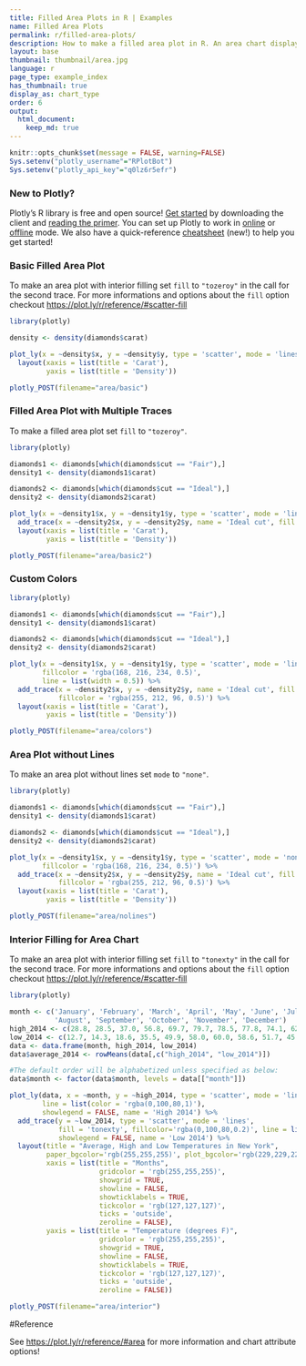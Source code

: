 ```yaml
---
title: Filled Area Plots in R | Examples
name: Filled Area Plots
permalink: r/filled-area-plots/
description: How to make a filled area plot in R. An area chart displays a solid color between the traces of a graph.
layout: base
thumbnail: thumbnail/area.jpg
language: r
page_type: example_index
has_thumbnail: true
display_as: chart_type
order: 6
output:
  html_document:
    keep_md: true
---
```


```r
knitr::opts_chunk$set(message = FALSE, warning=FALSE)
Sys.setenv("plotly_username"="RPlotBot")
Sys.setenv("plotly_api_key"="q0lz6r5efr")
```

### New to Plotly?

Plotly's R library is free and open source! [Get started](https://plot.ly/r/getting-started/) by downloading the client and [reading the primer](https://plot.ly/r/getting-started/). 
You can set up Plotly to work in [online](https://plot.ly/r/getting-started/#hosting-graphs-in-your-online-plotly-account) or [offline](https://plot.ly/r/offline/) mode. 
We also have a quick-reference [cheatsheet](https://images.plot.ly/plotly-documentation/images/r_cheat_sheet.pdf) (new!) to help you get started!

### Basic Filled Area Plot

To make an area plot with interior filling set `fill` to `"tozeroy"` in the call for the second trace.
For more informations and options about the `fill` option checkout [https://plot.ly/r/reference/#scatter-fill](https://plot.ly/r/reference/#scatter-fill)

```r
library(plotly)

density <- density(diamonds$carat)

plot_ly(x = ~density$x, y = ~density$y, type = 'scatter', mode = 'lines', fill = 'tozeroy') %>%
  layout(xaxis = list(title = 'Carat'),
         yaxis = list(title = 'Density'))
```

```r
plotly_POST(filename="area/basic")
```

### Filled Area Plot with Multiple Traces

To make a filled area plot set `fill` to `"tozeroy"`.

```r
library(plotly)

diamonds1 <- diamonds[which(diamonds$cut == "Fair"),]
density1 <- density(diamonds1$carat)

diamonds2 <- diamonds[which(diamonds$cut == "Ideal"),]
density2 <- density(diamonds2$carat)

plot_ly(x = ~density1$x, y = ~density1$y, type = 'scatter', mode = 'lines', name = 'Fair cut', fill = 'tozeroy') %>%
  add_trace(x = ~density2$x, y = ~density2$y, name = 'Ideal cut', fill = 'tozeroy') %>%
  layout(xaxis = list(title = 'Carat'),
         yaxis = list(title = 'Density'))
```

```r
plotly_POST(filename="area/basic2")
```

### Custom Colors

```r
library(plotly)

diamonds1 <- diamonds[which(diamonds$cut == "Fair"),]
density1 <- density(diamonds1$carat)

diamonds2 <- diamonds[which(diamonds$cut == "Ideal"),]
density2 <- density(diamonds2$carat)

plot_ly(x = ~density1$x, y = ~density1$y, type = 'scatter', mode = 'lines', name = 'Fair cut', fill = 'tozeroy', 
        fillcolor = 'rgba(168, 216, 234, 0.5)',
        line = list(width = 0.5)) %>%
  add_trace(x = ~density2$x, y = ~density2$y, name = 'Ideal cut', fill = 'tozeroy',
            fillcolor = 'rgba(255, 212, 96, 0.5)') %>%
  layout(xaxis = list(title = 'Carat'),
         yaxis = list(title = 'Density'))
```

```r
plotly_POST(filename="area/colors")
```

### Area Plot without Lines

To make an area plot without lines set `mode` to `"none"`.

```r
library(plotly)

diamonds1 <- diamonds[which(diamonds$cut == "Fair"),]
density1 <- density(diamonds1$carat)

diamonds2 <- diamonds[which(diamonds$cut == "Ideal"),]
density2 <- density(diamonds2$carat)

plot_ly(x = ~density1$x, y = ~density1$y, type = 'scatter', mode = 'none', name = 'Fair cut', fill = 'tozeroy', 
        fillcolor = 'rgba(168, 216, 234, 0.5)') %>%
  add_trace(x = ~density2$x, y = ~density2$y, name = 'Ideal cut', fill = 'tozeroy',
            fillcolor = 'rgba(255, 212, 96, 0.5)') %>%
  layout(xaxis = list(title = 'Carat'),
         yaxis = list(title = 'Density'))
```

```r
plotly_POST(filename="area/nolines")
```

### Interior Filling for Area Chart

To make an area plot with interior filling set `fill` to `"tonexty"` in the call for the second trace.
For more informations and options about the `fill` option checkout [https://plot.ly/r/reference/#scatter-fill](https://plot.ly/r/reference/#scatter-fill)

```r
library(plotly)

month <- c('January', 'February', 'March', 'April', 'May', 'June', 'July',
           'August', 'September', 'October', 'November', 'December')
high_2014 <- c(28.8, 28.5, 37.0, 56.8, 69.7, 79.7, 78.5, 77.8, 74.1, 62.6, 45.3, 39.9)
low_2014 <- c(12.7, 14.3, 18.6, 35.5, 49.9, 58.0, 60.0, 58.6, 51.7, 45.2, 32.2, 29.1)
data <- data.frame(month, high_2014, low_2014)
data$average_2014 <- rowMeans(data[,c("high_2014", "low_2014")])

#The default order will be alphabetized unless specified as below:
data$month <- factor(data$month, levels = data[["month"]])

plot_ly(data, x = ~month, y = ~high_2014, type = 'scatter', mode = 'lines', 
        line = list(color = 'rgba(0,100,80,1)'),
        showlegend = FALSE, name = 'High 2014') %>%
  add_trace(y = ~low_2014, type = 'scatter', mode = 'lines',
            fill = 'tonexty', fillcolor='rgba(0,100,80,0.2)', line = list(color = 'rgba(0,100,80,1)'),
            showlegend = FALSE, name = 'Low 2014') %>%
  layout(title = "Average, High and Low Temperatures in New York", 
         paper_bgcolor='rgb(255,255,255)', plot_bgcolor='rgb(229,229,229)',
         xaxis = list(title = "Months",
                      gridcolor = 'rgb(255,255,255)',
                      showgrid = TRUE,
                      showline = FALSE,
                      showticklabels = TRUE,
                      tickcolor = 'rgb(127,127,127)',
                      ticks = 'outside',
                      zeroline = FALSE),
         yaxis = list(title = "Temperature (degrees F)",
                      gridcolor = 'rgb(255,255,255)',
                      showgrid = TRUE,
                      showline = FALSE,
                      showticklabels = TRUE,
                      tickcolor = 'rgb(127,127,127)',
                      ticks = 'outside',
                      zeroline = FALSE))
```

```r
plotly_POST(filename="area/interior")
```

#Reference

See [https://plot.ly/r/reference/#area](https://plot.ly/r/reference/#area) for more information and chart attribute options!